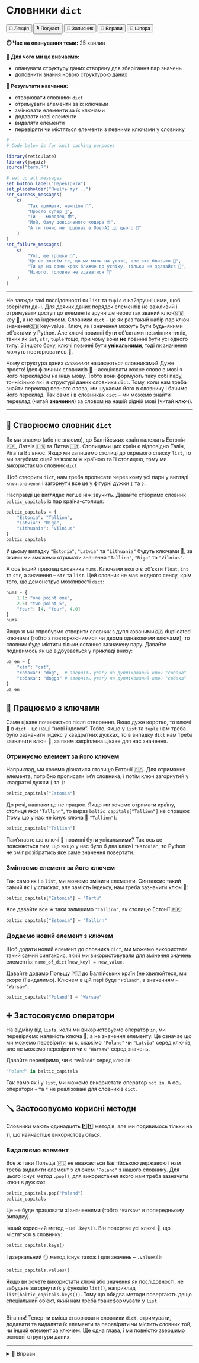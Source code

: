 # Словники `dict` {#dict}

<div class="btn-group">
  <button class="lecture">🎥 Лекція</button>
  <button class="podcast">🎙️ Подкаст</button>
  <button class="notebook">📓 Записник</button>
  <button class="exercises" onclick="openDetailsById('dict_exercises');">🤸 Вправи</button>
  <button class="cheat">📝 Шпора</button>
</div>

**⏱️ Час на опанування теми:** 25 хвилин

**🤷 Для чого ми це вивчаємо:**

- опанувати структуру даних створену для зберігання пар значень
- доповнити знання новою структурою даних

**🔑 Результати навчання:**

- створювати словники `dict`
- отримувати елементи за їх ключами
- змінювати елементи за їх ключами
- додавати нові елементи
- видаляти елементи
- перевіряти чи містяться елементи з певними ключами у словнику

```r
#-------------------------------------------------------------------------------
# Code below is for knit caching purposes

library(reticulate)
library(jsquiz)
source("term.R")

# set up all messages 
set_button_label("Перевірити")
set_placeholder("Пишіть тут...")
set_success_messages(
    c(
        "Так тримати, чемпіон 🌟",
        "Просто супер 🤩",
        "Ти -- молодец 😎",
        "Йой, бачу довідченого кодера 🤓",
        "А ти точно не прцював в OpenAI до цього 🤖"
    )
)
set_failure_messages(
    c(
        "Упс, ще трошки 😬",
        "Це не зовсім те, що ми мали на увазі, але вже близько 🙊",
        "Ти ще на один крок ближче до успіху, тільки не здавайся 🚀",
        "Нічого, головне не здаватися 💪"
    )
)
```

---

Не завжди такі послідовності як `list` та `tuple` є найзручнішими, щоб зберігати дані. Для деяких даних порядок елементів не важливий і отримувати доступ до елементів зручніше через так званий <span class="highlight-container"><span class="highlight">ключ<span class="tooltiptext">🇬🇧 key</span></span></span> 🔑, а не за індексом. Словники `dict` -- це як раз такий набір пар <span class="highlight-container"><span class="highlight">ключ-значення<span class="tooltiptext">🇬🇧 key-value</span></span></span>. Ключ, як і значення можуть бути будь-якими об'єктами у Python. Але ключі повинні бути об'єктами незмінних типів, таких як `int`, `str`, `tuple` тощо, при чому вони **не** повинні бути усі одного типу. З іншого боку, ключі повинні бути **унікальними**, тоді як значення можуть повторюватись 👯. 

Чому структура даних *словники* називаються словниками? Дуже просто! Ідея фізичних словників 📕 -- асоціювати кожне слово в мові з його перекладом на іншу мову. Тобто вони формують таку собі пару, точнісінько як і в структурі даних словники `dict`. Тому, коли нам треба знайти переклад певного слова, ми шукаємо його в словнику і бачимо його переклад. Так само і в словниках `dict` -- ми можемо знайти переклад (читай **значення**) за словом на нашій рідній мові (читай **ключ**).

---

<!-- XXX: infographics on what is the dict -->

## 📕 Створюємо словник `dict`

Як ми знаємо (або не знаємо), до Балтійських країн належать Естонія 🇪🇪, Латвія 🇱🇻 та Литва 🇱🇹. Столицями цих країн є відповідно Талін, Ріга та Вільнюс. Якщо ми запишемо столиці до окремого списку `list`, то ми загубимо оцей зв'язок між країною та її столицею, тому ми використаємо словник `dict`. 

Щоб створити `dict`, нам треба прописати через кому усі пари у вигляді `ключ:значення` і загорнути все це у фігурні дужки `{` та `}`.

<!-- XXX: створюємо словник -->

Насправді це виглядає легше ніж звучить. Давайте створимо словник `baltic_capitals` із пар країна-столиця:

```python
baltic_capitals = {
    "Estonia": "Tallinn",
    "Latvia": "Riga",
    "Lithuania": "Vilnius"
}
baltic_capitals
```

У цьому випадку `"Estonia"`, `"Latvia"` та `"Lithuania"` будуть ключами 🔑, за якими ми зможемо отримати значення `"Tallinn"`, `"Riga"` та `"Vilnius"`.

А ось інший приклад словника `nums`. Ключами якого є об'єкти `float`, `int` та `str`, а значення -- `str` та `list`. Цей словник не має жодного сенсу, крім того, що демонструє можливості `dict`:

```python
nums = {
    1.1: "one point one",
    2.5: "two point 5",
    "four": [4, "four", 4.0]
}
nums
```

Якщо ж ми спробуємо створити словник з <span class="highlight-container"><span class="highlight">дуплікованими<span class="tooltiptext">🇬🇧 duplicated</span></span></span> ключами (тобто з повторюючимися чи двома однаковими ключами), то словник буде містити тільки останню зазначену пару. Давайте подивимось як це відбувається у прикладі внизу: 

```python
ua_en = {
    "кіт": "cat",
    "собака": "dog",  # зверніть увагу на дуплікований ключ "собака"
    "собака": "doggo" # зверніть увагу на дуплікований ключ "собака"
}
ua_en
```

## 🔑 Працюємо з ключами

Саме цікаве починається після створення. Якщо дуже коротко, то ключі 🔑 в `dict` -- це наші "нові індекси". Тобто, якщо у `list` та `tuple` нам треба було зазначити індекс у квадратних дужках, то в випадку `dict` нам треба зазначити ключ 🔑, за яким закріплена цікаве для нас значення.

### Отримуємо елемент за його ключем

Наприклад, ми хочемо дізнатися столицю Естонії 🇪🇪. Для отримання елемента, потрібно прописати ім'я словника, і потім ключ загорнутий у квадратні дужки `[` та `]`:

<!-- XXX: how to access elements -->

```python
baltic_capitals["Estonia"]
```

До речі, навпаки це не працює. Якщо ми хочемо отримати країну, столиця якої `"Tallinn"`, то вираз `baltic_capitals["Tallinn"]` не спрацює (тому що у нас не існує ключа 🔑 `"Tallinn"`):

```python
baltic_capitals["Tallinn"]
```

Пам'ятаєте що ключі 🔑 повинні бути унікальними? Так ось це поясняється тим, що якщо у нас було б два ключі `"Estonia"`, то Python не зміг розібратись яке саме значення повертати. 

### Змінюємо елемент за його ключем

Так само як і в `list`, ми можемо змінити елементи. Синтаксис такий самий як і у списках, але замість індексу, нам треба зазначити ключ 🔑:

<!-- XXX: how to change an element -->

```python
baltic_capitals["Estonia"] = "Tartu"
```

Але давайте все ж таки залишимо `"Tallinn"`, як столицю Естонії 🇪🇪:

```python
baltic_capitals["Estonia"] = "Tallinn"
```

### Додаємо новий елемент з ключем

Щоб додати новий елемент до словника `dict`, ми можемо використати такий самий синтаксис, який ми використовували для змінення значень елементів: `name_of_dict[new_key] = new_value`. 

Давайте додамо Польщу 🇵🇱 до Балтійських країн (не хвилюйтеся, ми скоро її видалимо). Ключем в цій парі буде `"Poland"`, а значенням -- `"Warsaw"`.

```python
baltic_capitals["Poland"] = "Warsaw"
```

## ➕ Застосовуємо оператори

На відміну від `lists`, коли ми використовуємо оператор `in`, ми перевіряємо наявність ключа 🔑, а не значення елементу. Це означає що ми можемо перевірити чи є, скажімо `"Poland"` чи `"Latvia"` серед ключів, але не можемо перевірити чи є `"Warsaw"` серед значень.

Давайте перевіримо, чи є `"Poland"` серед ключів:

```python
"Poland" in baltic_capitals
```

Так само як і у `list`, ми можемо використати оператор `not in`. А ось оператори `+` та `*` не реалізовані для словників `dict`.

## 🪛 Застосовуємо корисні методи

Словники мають одинадцять 1️⃣1️⃣ методів, але ми подивимось тільки на ті, що найчастіше використовуються. 

### Видаляємо елемент

Все ж таки Польща 🇵🇱 не вважається Балтійською державою і нам треба видалити елемент з ключем `"Poland"` з нашого словнику. Для цього існує метод `.pop()`, для використання якого нам треба зазначити ключ в дужках:

```python
baltic_capitals.pop("Poland")
baltic_capitals
```

Це не буде працювати зі значеннями (тобто `"Warsaw"` в попередньому випадку).

Інший корисний метод -- це `.keys()`. Він повертає усі ключі 🔑, що містяться в словнику:

```python
baltic_capitals.keys()
```

І дзеркальний 🪞 метод існує також і для значень -- `.values()`: 

```python
baltic_capitals.values()
```

Якщо ви хочете використати ключі або значення як послідовності, не забудьте загорнути їх у функцію `list()`, наприклад `list(baltic_capitals.keys())`. Тому що обидва методи повертають дещо спеціальний об'єкт, який нам треба трансформувати у `list`.

---

Вітання! Тепер ти вмієш створювати словники `dict`, отримувати, додавати та видаляти їх елементи та перевіряти чи містить словник той, чи інший елемент за ключем. Ще одна глава, і ми повністю звершимо основні структури даних.

---

<details id="dict_exercises">
<summary>🤸 Вправи</summary>

</details>